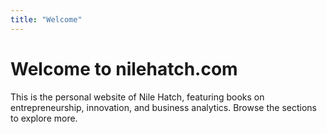 ```yaml
---
title: "Welcome"
---
```


# Welcome to nilehatch.com

This is the personal website of Nile Hatch, featuring books on entrepreneurship, innovation, and business analytics. Browse the sections to explore more.
